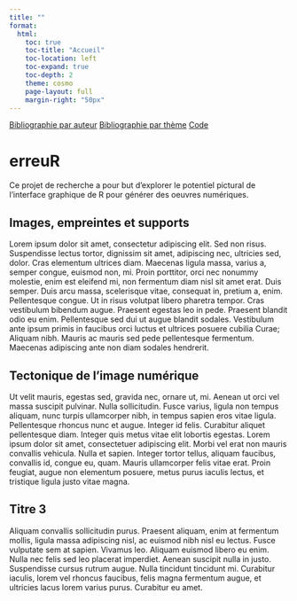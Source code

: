 ```yaml
---
title: ""
format: 
  html:
    toc: true
    toc-title: "Accueil"
    toc-location: left
    toc-expand: true
    toc-depth: 2
    theme: cosmo
    page-layout: full
    margin-right: "50px"
---
```


:::{.navbar .p-3}
  <a href="bibliographie_zotero.html" class="me-4 ms-4">Bibliographie par auteur</a>
  <a href="bibliographie.html" class="me-4 ms-4">Bibliographie par thème</a>
  <a href="code.html" class="me-4 ms-4">Code</a>
:::


# erreuR

Ce projet de recherche a pour but d'explorer le potentiel pictural de l'interface graphique de R pour générer des oeuvres numériques.

<!--
Je remercie Conseil des arts et des lettres du Québec qui rend ce projet possible grâce à un financement dans le cadre du volet Exploration et recherche en arts numériques.
-->

## Images, empreintes et supports

Lorem ipsum dolor sit amet, consectetur adipiscing elit. Sed non risus. Suspendisse lectus tortor, dignissim sit amet, adipiscing nec, ultricies sed, dolor. Cras elementum ultrices diam. Maecenas ligula massa, varius a, semper congue, euismod non, mi. Proin porttitor, orci nec nonummy molestie, enim est eleifend mi, non fermentum diam nisl sit amet erat. Duis semper. Duis arcu massa, scelerisque vitae, consequat in, pretium a, enim. Pellentesque congue. Ut in risus volutpat libero pharetra tempor. Cras vestibulum bibendum augue. Praesent egestas leo in pede. Praesent blandit odio eu enim. Pellentesque sed dui ut augue blandit sodales. Vestibulum ante ipsum primis in faucibus orci luctus et ultrices posuere cubilia Curae; Aliquam nibh. Mauris ac mauris sed pede pellentesque fermentum. Maecenas adipiscing ante non diam sodales hendrerit.


## Tectonique de l'image numérique

Ut velit mauris, egestas sed, gravida nec, ornare ut, mi. Aenean ut orci vel massa suscipit pulvinar. Nulla sollicitudin. Fusce varius, ligula non tempus aliquam, nunc turpis ullamcorper nibh, in tempus sapien eros vitae ligula. Pellentesque rhoncus nunc et augue. Integer id felis. Curabitur aliquet pellentesque diam. Integer quis metus vitae elit lobortis egestas. Lorem ipsum dolor sit amet, consectetuer adipiscing elit. Morbi vel erat non mauris convallis vehicula. Nulla et sapien. Integer tortor tellus, aliquam faucibus, convallis id, congue eu, quam. Mauris ullamcorper felis vitae erat. Proin feugiat, augue non elementum posuere, metus purus iaculis lectus, et tristique ligula justo vitae magna.


## Titre 3

Aliquam convallis sollicitudin purus. Praesent aliquam, enim at fermentum mollis, ligula massa adipiscing nisl, ac euismod nibh nisl eu lectus. Fusce vulputate sem at sapien. Vivamus leo. Aliquam euismod libero eu enim. Nulla nec felis sed leo placerat imperdiet. Aenean suscipit nulla in justo. Suspendisse cursus rutrum augue. Nulla tincidunt tincidunt mi. Curabitur iaculis, lorem vel rhoncus faucibus, felis magna fermentum augue, et ultricies lacus lorem varius purus. Curabitur eu amet.
